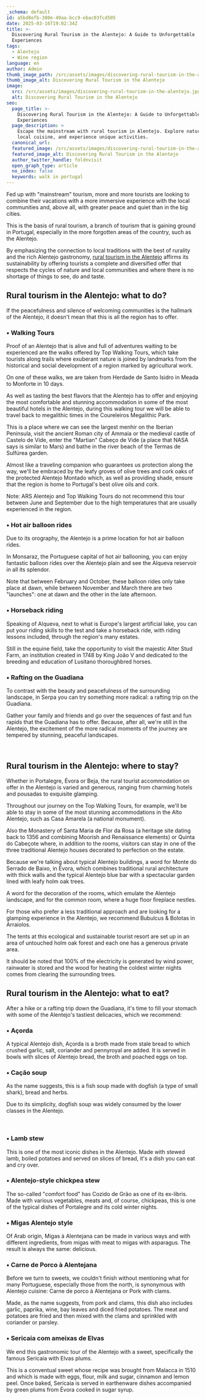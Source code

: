 ```yaml
---
_schema: default
id: a5bd8efb-380e-49aa-bcc9-ebac03fcd505
date: 2025-03-16T19:02:34Z
title: >-
  Discovering Rural Tourism in the Alentejo: A Guide to Unforgettable
  Experiences
tags:
  - Alentejo
  - Wine region
language: en
author: Admin
thumb_image_path: /src/assets/images/discovering-rural-tourism-in-the-alentejo.jpg
thumb_image_alt: Discovering Rural Tourism in the Alentejo
image:
  src: /src/assets/images/discovering-rural-tourism-in-the-alentejo.jpg
  alt: Discovering Rural Tourism in the Alentejo
seo:
  page_title: >-
    Discovering Rural Tourism in the Alentejo: A Guide to Unforgettable
    Experiences
  page_description: >
    Escape the mainstream with rural tourism in Alentejo. Explore nature, taste
    local cuisine, and experience unique activities.
  canonical_url:
  featured_image: /src/assets/images/discovering-rural-tourism-in-the-alentejo.jpg
  featured_image_alt: Discovering Rural Tourism in the Alentejo
  author_twitter_handle: foldnvisit
  open_graph_type: article
  no_index: false
  keywords: walk in portugal
---
```

Fed up with "mainstream" tourism, more and more tourists are looking to combine their vacations with a more immersive experience with the local communities and, above all, with greater peace and quiet than in the big cities.

This is the basis of rural tourism, a branch of tourism that is gaining ground in Portugal, especially in the more forgotten areas of the country, such as the Alentejo.

By emphasizing the connection to local traditions with the best of rurality and the rich Alentejo gastronomy, [rural tourism in the Alentejo](https://topwalkingtoursportugal.com/hiking-alentejo-castles-wine-heritage) affirms its sustainability by offering tourists a complete and diversified offer that respects the cycles of nature and local communities and where there is no shortage of things to see, do and taste.

## **Rural tourism in the Alentejo: what to do?**

If the peacefulness and silence of welcoming communities is the hallmark of the Alentejo, it doesn't mean that this is all the region has to offer.

### **• Walking Tours**

Proof of an Alentejo that is alive and full of adventures waiting to be experienced are the walks offered by Top Walking Tours, which take tourists along trails where exuberant nature is joined by landmarks from the historical and social development of a region marked by agricultural work.

On one of these walks, we are taken from Herdade de Santo Isidro in Meada to Monforte in 10 days.

As well as tasting the best flavors that the Alentejo has to offer and enjoying the most comfortable and stunning accommodation in some of the most beautiful hotels in the Alentejo, during this walking tour we will be able to travel back to megalithic times in the Coureleiros Megalithic Park.

This is a place where we can see the largest menhir on the Iberian Peninsula, visit the ancient Roman city of Ammaia or the medieval castle of Castelo de Vide, enter the "Martian" Cabeço de Vide (a place that NASA says is similar to Mars) and bathe in the river beach of the Termas de Sulfúrea garden.

Almost like a traveling companion who guarantees us protection along the way, we'll be embraced by the leafy groves of olive trees and cork oaks of the protected Alentejo Montado which, as well as providing shade, ensure that the region is home to Portugal's best olive oils and cork.

Note: ARS Alentejo and Top Walking Tours do not recommend this tour between June and September due to the high temperatures that are usually experienced in the region.

### **• Hot air balloon rides**

Due to its orography, the Alentejo is a prime location for hot air balloon rides.

In Monsaraz, the Portuguese capital of hot air ballooning, you can enjoy fantastic balloon rides over the Alentejo plain and see the Alqueva reservoir in all its splendor.

Note that between February and October, these balloon rides only take place at dawn, while between November and March there are two "launches": one at dawn and the other in the late afternoon.

### **• Horseback riding**

Speaking of Alqueva, next to what is Europe's largest artificial lake, you can put your riding skills to the test and take a horseback ride, with riding lessons included, through the region's many estates.

Still in the equine field, take the opportunity to visit the majestic Alter Stud Farm, an institution created in 1748 by King João V and dedicated to the breeding and education of Lusitano thoroughbred horses.

### **• Rafting on the Guadiana**

To contrast with the beauty and peacefulness of the surrounding landscape, in Serpa you can try something more radical: a rafting trip on the Guadiana.

Gather your family and friends and go over the sequences of fast and fun rapids that the Guadiana has to offer. Because, after all, we're still in the Alentejo, the excitement of the more radical moments of the journey are tempered by stunning, peaceful landscapes.

&nbsp;

## **Rural tourism in the Alentejo: where to stay?**

Whether in Portalegre, Évora or Beja, the rural tourist accommodation on offer in the Alentejo is varied and generous, ranging from charming hotels and pousadas to exquisite glamping.

Throughout our journey on the Top Walking Tours, for example, we'll be able to stay in some of the most stunning accommodations in the Alto Alentejo, such as Casa Amarela (a national monument).

Also the Monastery of Santa Maria de Flor da Rosa (a heritage site dating back to 1356 and combining Moorish and Renaissance elements) or Quinta do Cabeçote where, in addition to the rooms, visitors can stay in one of the three traditional Alentejo houses decorated to perfection on the estate.

Because we're talking about typical Alentejo buildings, a word for Monte do Serrado de Baixo, in Évora, which combines traditional rural architecture with thick walls and the typical Alentejo blue bar with a spectacular garden lined with leafy holm oak trees.

A word for the decoration of the rooms, which emulate the Alentejo landscape, and for the common room, where a huge floor fireplace nestles.

For those who prefer a less traditional approach and are looking for a glamping experience in the Alentejo, we recommend Bubulcus & Bolotas in Arraiolos.

The tents at this ecological and sustainable tourist resort are set up in an area of untouched holm oak forest and each one has a generous private area.

It should be noted that 100% of the electricity is generated by wind power, rainwater is stored and the wood for heating the coldest winter nights comes from clearing the surrounding trees.

## **Rural tourism in the Alentejo: what to eat?**

After a hike or a rafting trip down the Guadiana, it's time to fill your stomach with some of the Alentejo's tastiest delicacies, which we recommend:

### **• Açorda**

A typical Alentejo dish, Açorda is a broth made from stale bread to which crushed garlic, salt, coriander and pennyroyal are added. It is served in bowls with slices of Alentejo bread, the broth and poached eggs on top.

### **• Cação soup**

As the name suggests, this is a fish soup made with dogfish (a type of small shark), bread and herbs.

Due to its simplicity, dogfish soup was widely consumed by the lower classes in the Alentejo.

&nbsp;

### **• Lamb stew**

This is one of the most iconic dishes in the Alentejo. Made with stewed lamb, boiled potatoes and served on slices of bread, it's a dish you can eat and cry over.

### **• Alentejo-style chickpea stew**

The so-called "comfort food" has Cozido de Grão as one of its ex-libris. Made with various vegetables, meats and, of course, chickpeas, this is one of the typical dishes of Portalegre and its cold winter nights.

### **• Migas Alentejo style**

Of Arab origin, Migas à Alentejana can be made in various ways and with different ingredients, from migas with meat to migas with asparagus. The result is always the same: delicious.

### **• Carne de Porco à Alentejana**

Before we turn to sweets, we couldn't finish without mentioning what for many Portuguese, especially those from the north, is synonymous with Alentejo cuisine: Carne de porco à Alentejana or Pork with clams.

Made, as the name suggests, from pork and clams, this dish also includes garlic, paprika, wine, bay leaves and diced fried potatoes. The meat and potatoes are fried and then mixed with the clams and sprinkled with coriander or parsley.

### **• Sericaia com ameixas de Elvas**

We end this gastronomic tour of the Alentejo with a sweet, specifically the famous Sericaia with Elvas plums.

This is a conventual sweet whose recipe was brought from Malacca in 1510 and which is made with eggs, flour, milk and sugar, cinnamon and lemon peel. Once baked, Sericaia is served in earthenware dishes accompanied by green plums from Évora cooked in sugar syrup.

&nbsp;